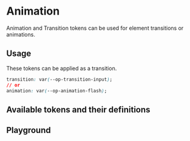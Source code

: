 
# Animation

Animation and Transition tokens can be used for element transitions or animations.

## Usage

These tokens can be applied as a transition.

```css
transition: var(--op-transition-input);
// or
animation: var(--op-animation-flash);
```

## Available tokens and their definitions

<DesignTokenDocBlock categoryName="Transition" viewType="card" />

<DesignTokenDocBlock categoryName="Animation" viewType="card" />

## Playground

<Primary />
<ArgsTable of="." story="^" />
